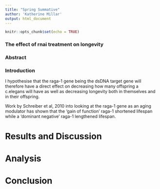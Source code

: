 ```yaml
---
title: "Spring Summative"
author: 'Katherine Millar' 
output: html_document
---
```


```r
knitr::opts_chunk$set(echo = TRUE)
```

### The effect of rnai treatment on longevity 

### Abstract 

### Introduction
 
I hypothesise that the raga-1 gene being the dsDNA target gene will therefore have a direct effect on decreasing how many offspring a c.elegans will have as well as decreasing longevity both in themselves and in their offspring. 

Work by Schreiber et al, 2010 into looking at the raga-1 gene as an aging modulator has shown that the ‘gain of function’ raga-1 shortened lifespan while a ‘dominant negative’ raga-1 lengthened lifespan. 


# Results and Discussion


# Analysis 

# Conclusion 


```r

```



```r

```

